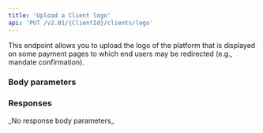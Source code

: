 ```yaml
---
title: 'Upload a Client logo'  
api: 'PUT /v2.01/{ClientId}/clients/logo'  
---
```


  

This endpoint allows you to upload the logo of the platform that is displayed on some payment pages to which end users may be redirected (e.g., mandate confirmation).  

### Body parameters  

<File1 />  

### Responses  

<AccordionGroup>

<Accordion title="204 - No content (upload successful)">
_No response body parameters_
</Accordion>

</AccordionGroup>  

<ResponseExample>  

</ResponseExample>  

<RequestExample>  
    <RestUploadClientLogo />
</RequestExample>